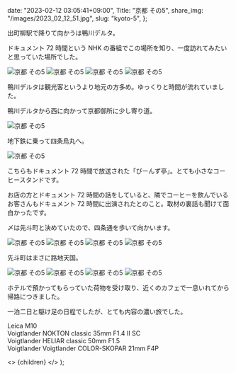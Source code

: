 
  date: "2023-02-12 03:05:41+09:00",
  Title: "京都 その5",
  share_img: "/images/2023_02_12_51.jpg",
  slug: "kyoto-5",
};

出町柳駅で降りて向かうは鴨川デルタ。

ドキュメント 72 時間という NHK の番組でこの場所を知り、一度訪れてみたいと思っていた場所でした。

![京都 その5](/images/2023_02_12_50.jpg)
![京都 その5](/images/2023_02_12_51.jpg)
![京都 その5](/images/2023_02_12_52.jpg)
![京都 その5](/images/2023_02_12_53.jpg)

鴨川デルタは観光客というより地元の方多め。ゆっくりと時間が流れていました。

鴨川デルタから西に向かって京都御所に少し寄り道。

![京都 その5](/images/2023_02_12_54.jpg)

地下鉄に乗って四条烏丸へ。

![京都 その5](/images/2023_02_12_55.jpg)

こちらもドキュメント 72 時間で放送された「びーんず亭」。とても小さなコーヒースタンドです。

お店の方とドキュメント 72 時間の話をしていると、隣でコーヒーを飲んでいるお客さんもドキュメント 72 時間に出演されたとのこと。取材の裏話も聞けて面白かったです。

〆は先斗町と決めていたので、四条通を歩いて向かいます。

![京都 その5](/images/2023_02_12_56.jpg)
![京都 その5](/images/2023_02_12_57.jpg)
![京都 その5](/images/2023_02_12_58.jpg)
![京都 その5](/images/2023_02_12_59.jpg)

先斗町はまさに路地天国。

![京都 その5](/images/2023_02_12_60.jpg)
![京都 その5](/images/2023_02_12_61.jpg)
![京都 その5](/images/2023_02_12_62.jpg)
![京都 その5](/images/2023_02_12_63.jpg)

ホテルで預かってもらっていた荷物を受け取り、近くのカフェで一息いれてから帰路につきました。

一泊二日と駆け足の日程でしたが、とても内容の濃い旅でした。

Leica M10<br />
Voigtlander NOKTON classic 35mm F1.4 Ⅱ SC<br />
Voigtlander HELIAR classic 50mm F1.5<br />
Voigtlander Voigtlander COLOR-SKOPAR 21mm F4P

  <>
    <Head>
      <title>{meta.Title} | 異郷好実</title>
    </Head>
    <PostLayout meta={meta}>{children}</PostLayout>
  </>
);
